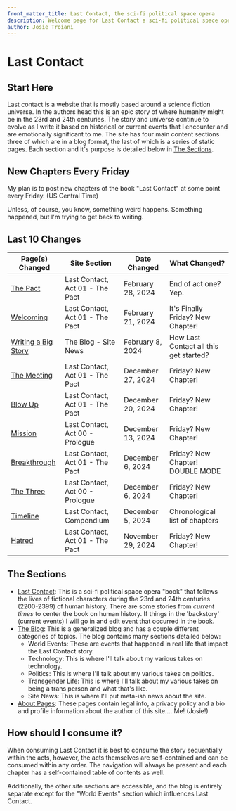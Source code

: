 ```yaml
---
front_matter_title: Last Contact, the sci-fi political space opera
description: Welcome page for Last Contact a sci-fi political space opera. This page includes a list of all the most recent updates and has a description of everything.
author: Josie Troiani
---
```

# Last Contact

## Start Here

Last contact is a website that is mostly based around a science fiction universe. In the authors head this is an epic story of where humanity might be in the 23rd and 24th centuries. The story and universe continue to evolve as I write it based on historical or current events that I encounter and are emotionally significant to me. The site has four main content sections three of which are in a blog format, the last of which is a series of static pages. Each section and it's purpose is detailed below in [The Sections](./#the-sections).

## New Chapters Every Friday

My plan is to post new chapters of the book "Last Contact" at some point every Friday. (US Central Time)

Unless, of course, you know, something weird happens. Something happened, but I'm trying to get back to writing.

## Last 10 Changes

| Page(s) Changed | Site Section | Date Changed | What Changed? |
| --------------- | ------------ | ------------ | ------------- |
| [The Pact](./lastcontact/thepact/pactchapter.mdx) | Last Contact, Act 01 - The Pact | February 28, 2024 | End of act one? Yep.|
| [Welcoming](./lastcontact/thepact/welcoming.mdx) | Last Contact, Act 01 - The Pact | February 21, 2024 | It's Finally Friday? New Chapter! |
| [Writing a Big Story](./theblog/sitenews/writing.mdx) | The Blog - Site News | February 8, 2024 | How Last Contact all this get started? |
| [The Meeting](./lastcontact/thepact/themeeting.mdx) | Last Contact, Act 01 - The Pact | December 27, 2024 | Friday? New Chapter! |
| [Blow Up](./lastcontact/thepact/blowup.mdx) | Last Contact, Act 01 - The Pact | December 20, 2024 | Friday? New Chapter! |
| [Mission](./lastcontact/prologue/mission.mdx) | Last Contact, Act 00 - Prologue | December 13, 2024 | Friday? New Chapter! |
| [Breakthrough](./lastcontact/thepact/breakthrough.mdx) | Last Contact, Act 01 - The Pact | December 6, 2024 | Friday? New Chapter! DOUBLE MODE |
| [The Three](./lastcontact/prologue/thethree.mdx) | Last Contact, Act 00 - Prologue | December 6, 2024 | Friday? New Chapter! |
| [Timeline](./lastcontact/compendium/timeline.mdx) | Last Contact, Compendium | December 5, 2024 | Chronological list of chapters |
| [Hatred](./lastcontact/thepact/hatred.mdx) | Last Contact, Act 01 - The Pact | November 29, 2024 | Friday? New Chapter! |

## The Sections

- [Last Contact](./lastcontact): This is a sci-fi political space opera "book" that follows the lives of fictional characters during the 23rd and 24th centuries (2200-2399) of human history. There are some stories from *current times* to center the book on human history. If things in the 'backstory' (current events) I will go in and edit event that occurred in the book.
- [The Blog](./theblog): This is a generalized blog and has a couple different categories of topics. The blog contains many sections detailed below:
  - World Events: These are events that happened in real life that impact the Last Contact story.
  - Technology: This is where I'll talk about my various takes on technology.
  - Politics: This is where I'll talk about my various takes on politics.
  - Transgender Life: This is where I'll talk about my various takes on being a trans person and what that's like.
  - Site News: This is where I'll put meta-ish news about the site.
- [About Pages](./about): These pages contain legal info, a privacy policy and a bio and profile information about the author of this site.... Me! (Josie!)

## How should I consume it?

When consuming Last Contact it is best to consume the story sequentially within the acts, however, the acts themselves are self-contained and can be consumed within any order. The navigation will always be present and each chapter has a self-contained table of contents as well.

Additionally, the other site sections are accessible, and the blog is entirely separate except for the "World Events" section which influences Last Contact.
